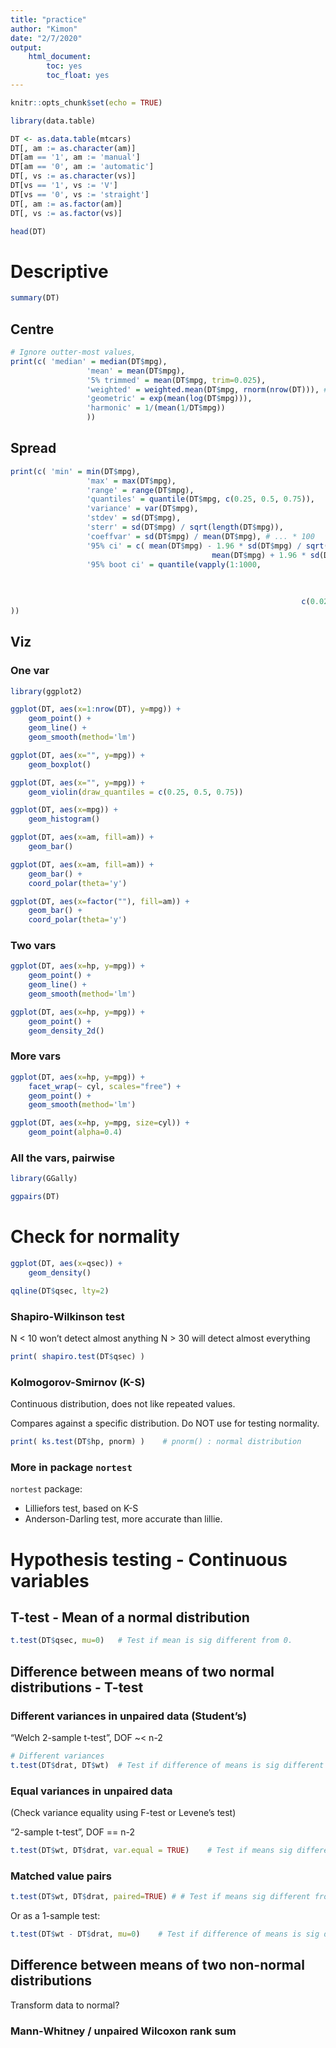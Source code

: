 ```yaml
---
title: "practice"
author: "Kimon"
date: "2/7/2020"
output: 
	html_document:
		toc: yes
		toc_float: yes
---
```


```r
knitr::opts_chunk$set(echo = TRUE)
```

```r
library(data.table)

DT <- as.data.table(mtcars)
DT[, am := as.character(am)]
DT[am == '1', am := 'manual']
DT[am == '0', am := 'automatic']
DT[, vs := as.character(vs)]
DT[vs == '1', vs := 'V']
DT[vs == '0', vs := 'straight']
DT[, am := as.factor(am)]
DT[, vs := as.factor(vs)]

head(DT)
```

# Descriptive

```r
summary(DT)
```

## Centre

```r
# Ignore outter-most values,
print(c( 'median' = median(DT$mpg),
				 'mean' = mean(DT$mpg), 
				 '5% trimmed' = mean(DT$mpg, trim=0.025),
				 'weighted' = weighted.mean(DT$mpg, rnorm(nrow(DT))), # random weights, dataset doesn't have any
				 'geometric' = exp(mean(log(DT$mpg))),
				 'harmonic' = 1/(mean(1/DT$mpg))
				 ))
```

## Spread

```r
print(c( 'min' = min(DT$mpg),
				 'max' = max(DT$mpg),
				 'range' = range(DT$mpg),
				 'quantiles' = quantile(DT$mpg, c(0.25, 0.5, 0.75)),
				 'variance' = var(DT$mpg),
				 'stdev' = sd(DT$mpg),
				 'sterr' = sd(DT$mpg) / sqrt(length(DT$mpg)),
				 'coeffvar' = sd(DT$mpg) / mean(DT$mpg), # ... * 100
				 '95% ci' = c( mean(DT$mpg) - 1.96 * sd(DT$mpg) / sqrt(length(DT$mpg)),  # mean +- Tstat * sterr
				 							 mean(DT$mpg) + 1.96 * sd(DT$mpg) / sqrt(length(DT$mpg)) ),  # 99% 2.58,  normal-ish only
				 '95% boot ci' = quantile(vapply(1:1000, 
				 																function(i){ 
				 																	mean(sample(DT$mpg, nrow(DT), replace=TRUE))
				 																}, numeric(1)),
				 												 c(0.025, 0.975))
))
```

## Viz

### One var

```r
library(ggplot2)

ggplot(DT, aes(x=1:nrow(DT), y=mpg)) + 
	geom_point() + 
	geom_line() + 
	geom_smooth(method='lm')
```

```r
ggplot(DT, aes(x="", y=mpg)) + 
	geom_boxplot()
```

```r
ggplot(DT, aes(x="", y=mpg)) + 
	geom_violin(draw_quantiles = c(0.25, 0.5, 0.75))
```

```r
ggplot(DT, aes(x=mpg)) + 
	geom_histogram()
```

```r
ggplot(DT, aes(x=am, fill=am)) + 
	geom_bar()
```

```r
ggplot(DT, aes(x=am, fill=am)) + 
	geom_bar() +
	coord_polar(theta='y')
```

```r
ggplot(DT, aes(x=factor(""), fill=am)) + 
	geom_bar() +
	coord_polar(theta='y')
```

### Two vars

```r
ggplot(DT, aes(x=hp, y=mpg)) + 
	geom_point() + 
	geom_line() + 
	geom_smooth(method='lm')
```

```r
ggplot(DT, aes(x=hp, y=mpg)) + 
	geom_point() + 
	geom_density_2d()
```

### More vars

```r
ggplot(DT, aes(x=hp, y=mpg)) + 
	facet_wrap(~ cyl, scales="free") +
	geom_point() + 
	geom_smooth(method='lm')
```

```r
ggplot(DT, aes(x=hp, y=mpg, size=cyl)) + 
	geom_point(alpha=0.4)
```

### All the vars, pairwise

```r
library(GGally)

ggpairs(DT)
```

# Check for normality

```r
ggplot(DT, aes(x=qsec)) + 
	geom_density()
```

```r
qqline(DT$qsec, lty=2)
```

### Shapiro-Wilkinson test

N < 10 won't detect almost anything
N > 30 will detect almost everything

```r
print( shapiro.test(DT$qsec) )
```

### Kolmogorov-Smirnov (K-S)

Continuous distribution, does not like repeated values.

Compares against a specific distribution. Do NOT use for testing normality.

```r
print( ks.test(DT$hp, pnorm) )    # pnorm() : normal distribution
```

### More in package `nortest`

`nortest` package:

- Lilliefors test, based on K-S
- Anderson-Darling test, more accurate than lillie.


# Hypothesis testing - Continuous variables

## T-test - Mean of a normal distribution

```r
t.test(DT$qsec, mu=0)	# Test if mean is sig different from 0.
```

## Difference between means of two normal distributions - T-test

### Different variances in unpaired data (Student's)

"Welch 2-sample t-test", DOF ~< n-2

```r
# Different variances
t.test(DT$drat, DT$wt)	# Test if difference of means is sig different from 0.
```

### Equal variances in unpaired data

(Check variance equality using F-test or Levene's test)

"2-sample t-test", DOF == n-2

```r
t.test(DT$wt, DT$drat, var.equal = TRUE)	# Test if means sig different from each other.
```

### Matched value pairs

```r
t.test(DT$wt, DT$drat, paired=TRUE)	# # Test if means sig different from each other.
```

Or as a 1-sample test:

```r
t.test(DT$wt - DT$drat, mu=0)	 # Test if difference of means is sig different from 0.
```

## Difference between means of two non-normal distributions

Transform data to normal?

### Mann-Whitney / unpaired Wilcoxon rank sum








